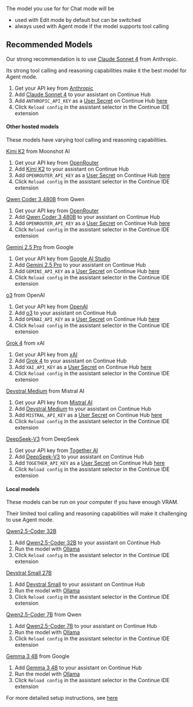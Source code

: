 The model you use for for Chat mode will be

- used with Edit mode by default but can be switched
- always used with Agent mode if the model supports tool calling

## Recommended Models

Our strong recommendation is to use [Claude Sonnet 4](https://hub.continue.dev/anthropic/claude-4-sonnet) from Anthropic.

Its strong tool calling and reasoning capabilities make it the best model for Agent mode.

1. Get your API key from [Anthropic](https://console.anthropic.com/)
2. Add [Claude Sonnet 4](https://hub.continue.dev/anthropic/claude-4-sonnet) to your assistant on Continue Hub
3. Add `ANTHROPIC_API_KEY` as a [User Secret](https://docs.continue.dev/hub/secrets/secret-types#user-secrets) on Continue Hub [here](https://hub.continue.dev/settings/secrets)
4. Click `Reload config` in the assistant selector in the Continue IDE extension

#### Other hosted models

These models have varying tool calling and reasoning capabilities.

[Kimi K2](https://hub.continue.dev/openrouter/kimi-k2) from Moonshot AI

1. Get your API key from [OpenRouter](https://openrouter.ai/settings/keys)
2. Add [Kimi K2](https://hub.continue.dev/openrouter/kimi-k2) to your assistant on Continue Hub
3. Add `OPENROUTER_API_KEY` as a [User Secret](https://docs.continue.dev/hub/secrets/secret-types#user-secrets) on Continue Hub [here](https://hub.continue.dev/settings/secrets)
4. Click `Reload config` in the assistant selector in the Continue IDE extension

[Qwen Coder 3 480B](https://hub.continue.dev/togetherai/qwen3-coder-480b) from Qwen

1. Get your API key from [OpenRouter](https://openrouter.ai/settings/keys)
2. Add [Qwen Coder 3 480B](https://hub.continue.dev/togetherai/qwen3-coder-480b) to your assistant on Continue Hub
3. Add `OPENROUTER_API_KEY` as a [User Secret](https://docs.continue.dev/hub/secrets/secret-types#user-secrets) on Continue Hub [here](https://hub.continue.dev/settings/secrets)
4. Click `Reload config` in the assistant selector in the Continue IDE extension

[Gemini 2.5 Pro](https://hub.continue.dev/google/gemini-2.5-pro) from Google

1. Get your API key from [Google AI Studio](https://aistudio.google.com)
2. Add [Gemini 2.5 Pro](https://hub.continue.dev/google/gemini-2.5-pro) to your assistant on Continue Hub
3. Add `GEMINI_API_KEY` as a [User Secret](https://docs.continue.dev/hub/secrets/secret-types#user-secrets) on Continue Hub [here](https://hub.continue.dev/settings/secrets)
4. Click `Reload config` in the assistant selector in the Continue IDE extension

[o3](https://hub.continue.dev/openai/o3) from OpenAI

1. Get your API key from [OpenAI](https://platform.openai.com)
2. Add [o3](https://hub.continue.dev/openai/o3) to your assistant on Continue Hub
3. Add `OPENAI_API_KEY` as a [User Secret](https://docs.continue.dev/hub/secrets/secret-types#user-secrets) on Continue Hub [here](https://hub.continue.dev/settings/secrets)
4. Click `Reload config` in the assistant selector in the Continue IDE extension

[Grok 4](https://hub.continue.dev/xai/grok-4) from xAI

1. Get your API key from [xAI](https://console.x.ai/)
2. Add [Grok 4](https://hub.continue.dev/xai/grok-4) to your assistant on Continue Hub
3. Add `XAI_API_KEY` as a [User Secret](https://docs.continue.dev/hub/secrets/secret-types#user-secrets) on Continue Hub [here](https://hub.continue.dev/settings/secrets)
4. Click `Reload config` in the assistant selector in the Continue IDE extension

[Devstral Medium](https://hub.continue.dev/mistral/devstral-medium) from Mistral AI

1. Get your API key from [Mistral AI](https://console.mistral.ai/)
2. Add [Devstral Medium](https://hub.continue.dev/mistral/devstral-medium) to your assistant on Continue Hub
3. Add `MISTRAL_API_KEY` as a [User Secret](https://docs.continue.dev/hub/secrets/secret-types#user-secrets) on Continue Hub [here](https://hub.continue.dev/settings/secrets)
4. Click `Reload config` in the assistant selector in the Continue IDE extension

[DeepSeek-V3](https://hub.continue.dev/togetherai/deepseek-v3) from DeepSeek

1. Get your API key from [Together AI](https://api.together.ai)
2. Add [DeepSeek-V3](https://hub.continue.dev/togetherai/deepseek-v3) to your assistant on Continue Hub
3. Add `TOGETHER_API_KEY` as a [User Secret](https://docs.continue.dev/hub/secrets/secret-types#user-secrets) on Continue Hub [here](https://hub.continue.dev/settings/secrets)
4. Click `Reload config` in the assistant selector in the Continue IDE extension

#### Local models

These models can be run on your computer if you have enough VRAM.

Their limited tool calling and reasoning capabilities will make it challenging to use Agent mode.

[Qwen2.5-Coder 32B](https://hub.continue.dev/ollama/qwen2.5-coder-32b)

1. Add [Qwen2.5-Coder 32B](https://hub.continue.dev/ollama/qwen2.5-coder-32b) to your assistant on Continue Hub
2. Run the model with [Ollama](https://docs.continue.dev/guides/ollama-guide#using-ollama-with-continue-a-developers-guide)
3. Click `Reload config` in the assistant selector in the Continue IDE extension

[Devstral Small 27B](https://hub.continue.dev/ollama/devstral)

1. Add [Devstral Small](https://hub.continue.dev/ollama/devstral) to your assistant on Continue Hub
2. Run the model with [Ollama](https://docs.continue.dev/guides/ollama-guide#using-ollama-with-continue-a-developers-guide)
3. Click `Reload config` in the assistant selector in the Continue IDE extension

[Qwen2.5-Coder 7B](https://hub.continue.dev/ollama/qwen2.5-coder-7b) from Qwen

1. Add [Qwen2.5-Coder 7B](https://hub.continue.dev/ollama/qwen2.5-coder-7b) to your assistant on Continue Hub
2. Run the model with [Ollama](https://docs.continue.dev/guides/ollama-guide#using-ollama-with-continue-a-developers-guide)
3. Click `Reload config` in the assistant selector in the Continue IDE extension

[Gemma 3 4B](https://hub.continue.dev/ollama/gemma3-4b) from Google

1. Add [Gemma 3 4B](https://hub.continue.dev/ollama/gemma3-4b) to your assistant on Continue Hub
2. Run the model with [Ollama](https://docs.continue.dev/guides/ollama-guide#using-ollama-with-continue-a-developers-guide)
3. Click `Reload config` in the assistant selector in the Continue IDE extension

For more detailed setup instructions, see [here](/getting-started/install#setup-your-first-model)

